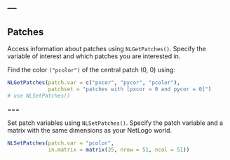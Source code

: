 ---
---

## Patches

Access information about patches using `NLGetPatches()`. Specify the variable of interest and which patches you are interested in. 

Find the color `("pcolor")` of the central patch (0, 0) using:

```r
NLGetPatches(patch.var = c("pxcor", "pycor", "pcolor"),
             patchset = "patches with [pxcor = 0 and pycor = 0]")
# use NLSetPatches()
```

===

Set patch variables using `NLSetPatches()`. Specify the patch variable and a matrix with the same dimensions as your NetLogo world. 

```r
NLSetPatches(patch.var = "pcolor", 
             in.matrix = matrix(35, nrow = 51, ncol = 51))

```